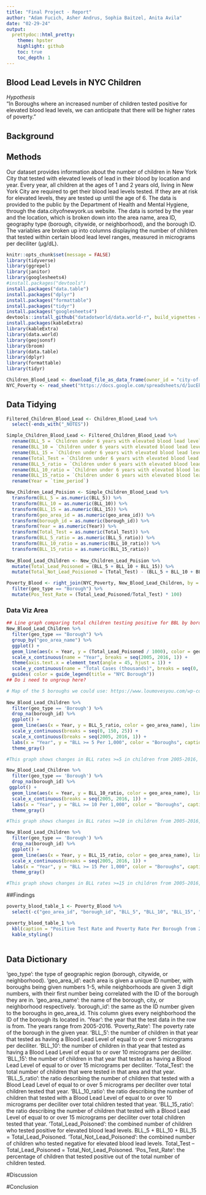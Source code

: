 ```yaml
---
title: "Final Project - Report"
author: "Adam Fucich, Asher Andrus, Sophia Baitzel, Anita Avila"
date: "02-29-24"
output:
  prettydoc::html_pretty:
    theme: hpster
    highlight: github
    toc: true
    toc_depth: 1
---
```


## Blood Lead Levels in NYC Children
*Hypothesis*\
  "In Boroughs where an increased number of children tested positive for elevated blood lead levels, we can anticipate that there will be higher rates of poverty."

## Background\

## Methods\
Our dataset provides information about the number of children in New York City that tested with elevated levels of lead in their blood by location and year. 
Every year, all children at the ages of 1 and 2 years old, living in New York City are required to get their blood lead levels tested. If they are at risk for elevated levels, they are tested up until the age of 6. The data is provided to the public by the Department of Health and Mental Hygiene, through the data.cityofnewyork.us website. The data is sorted by the year and the location, which is broken down into the area name, area ID, geography type (borough, citywide, or neighborhood), and the borough ID. The variables are broken up into columns displaying the number of children that tested within certain blood lead level ranges, measured in micrograms per deciliter (µg/dL).

```r
knitr::opts_chunk$set(message = FALSE)
library(tidyverse)
library(ggrepel)
library(janitor)
library(googlesheets4)
#install.packages("devtools")
install.packages("data.table")
install.packages("dplyr")
install.packages("formattable")
install.packages("tidyr")
install.packages("googlesheets4")
devtools::install_github("datadotworld/data.world-r", build_vignettes = TRUE)
install.packages(kableExtra)
library(kableExtra)
library(data.world)
library(geojsonsf)
library(broom)
library(data.table)
library(dplyr)
library(formattable)
library(tidyr)

Children_Blood_Lead <- download_file_as_data_frame(owner_id = "city-of-ny", dataset_id = "tnry-kwh5", file_name = "children-under-6-yrs-with-elevated-blood-lead-levels-bll-1.csv")
NYC_Poverty <- read_sheet("https://docs.google.com/spreadsheets/d/1ucEkW71LBr0kOU8hBvQ3tDtSDD6RWV1B664HenJr9Y0/edit?usp=sharing")
```

## Data Tidying 
```r
Filtered_Children_Blood_Lead <- Children_Blood_Lead %>%
  select(-ends_with("_NOTES")) 

Simple_Children_Blood_Lead <- Filtered_Children_Blood_Lead %>%
  rename(BLL_5 = `Children under 6 years with elevated blood lead levels (BLL) Number BLL >=5 µg/dL`) %>%
  rename(BLL_10 = `Children under 6 years with elevated blood lead levels (BLL) Number BLL>=10 µg/dL`) %>%
  rename(BLL_15 = `Children under 6 years with elevated blood lead levels (BLL) Number BLL>=15 µg/dL`) %>%
  rename(Total_Test = `Children under 6 years with elevated blood lead levels (BLL) Number Tested`) %>%
  rename(BLL_5_ratio = `Children under 6 years with elevated blood lead levels (BLL) Rate  BLL>=5 µg/dL per 1,000 tested`) %>%
  rename(BLL_10_ratio = `Children under 6 years with elevated blood lead levels (BLL) Rate BLL>=10 µg/dL per 1,000 tested`) %>%
  rename(BLL_15_ratio = `Children under 6 years with elevated blood lead levels (BLL) Rate BLL>=15 µg/dL per 1,000 tested`) %>%
  rename(Year = `time_period`)

New_Children_Lead_Poision <- Simple_Children_Blood_Lead %>%
  transform(BLL_5 = as.numeric(BLL_5)) %>%
  transform(BLL_10 = as.numeric(BLL_10)) %>%
  transform(BLL_15 = as.numeric(BLL_15)) %>%
  transform(geo_area_id = as.numeric(geo_area_id)) %>%
  transform(borough_id = as.numeric(borough_id)) %>%
  transform(Year = as.numeric(Year)) %>%
  transform(Total_Test = as.numeric(Total_Test)) %>%
  transform(BLL_5_ratio = as.numeric(BLL_5_ratio)) %>%
  transform(BLL_10_ratio = as.numeric(BLL_10_ratio)) %>%
  transform(BLL_15_ratio = as.numeric(BLL_15_ratio))
   
New_Blood_Lead_Children <- New_Children_Lead_Poision %>%
  mutate(Total_Lead_Poisoned = (BLL_5 + BLL_10 + BLL_15)) %>%
  mutate(Total_Not_Lead_Poisioned = (Total_Test) - (BLL_5 + BLL_10 + BLL_15))

Poverty_Blood <- right_join(NYC_Poverty, New_Blood_Lead_Children, by = c("Year", "geo_area_name")) %>%
  filter(geo_type == "Borough") %>%
  mutate(Pos_Test_Rate = (Total_Lead_Poisoned/Total_Test) * 100)

```

### Data Viz Area 

```r
## Line graph comparing total children testing positive for BBL by borough. Needs title?
New_Blood_Lead_Children %>%
  filter(geo_type == "Borough") %>%
  group_by("geo_area_name") %>%
  ggplot() +
  geom_line(aes(x = Year, y = (Total_Lead_Poisoned / 1000), color = geo_area_name), linewidth = 1.5) +
  scale_x_continuous(name = "Year", breaks = seq(2005, 2016, 1)) +
  theme(axis.text.x = element_text(angle = 45, hjust = 1)) +
  scale_y_continuous(name = "Total Cases (thousands)", breaks = seq(0, 17.5, 2.5)) + 
  guides( color = guide_legend(title = "NYC Borough"))
## Do i need to ungroup here?

# Map of the 5 boroughs we could use: https://www.loumovesyou.com/wp-content/uploads/2022/11/FiveBoroughs-01.jpg
  
New_Blood_Lead_Children %>%
  filter(geo_type == 'Borough') %>%
  drop_na(borough_id) %>%
  ggplot() +
  geom_line(aes(x = Year, y = BLL_5_ratio, color = geo_area_name), linetype = "longdash") +
  scale_y_continuous(breaks = seq(0, 150, 25)) +
  scale_x_continuous(breaks = seq(2005, 2016, 1)) +
  labs(x = "Year", y = "BLL >= 5 Per 1,000", color = "Boroughs", caption = "Rate of Kids below the age of six who had \n greater than or equal to 5 mcg/dL uelavated") +
  theme_gray()

#This graph shows changes in BLL rates >=5 in children from 2005-2016, separated by the five NYC boroughs.

New_Blood_Lead_Children %>%
  filter(geo_type == 'Borough') %>%
  drop_na(borough_id) %>%
 ggplot() +
  geom_line(aes(x = Year, y = BLL_10_ratio, color = geo_area_name), linetype = "longdash") +
  scale_x_continuous(breaks = seq(2005, 2016, 1)) +
  labs(x = "Year", y = "BLL >= 10 Per 1,000", color = "Boroughs", caption = "Rate of Kids below the age of six who had \n greater than or equal to 10 mcg/dL uelavated") +
  theme_gray()

#This graph shows changes in BLL rates >=10 in children from 2005-2016, separated by the five NYC boroughs.

New_Blood_Lead_Children %>%
  filter(geo_type == 'Borough') %>%
  drop_na(borough_id) %>%
  ggplot() +
  geom_line(aes(x = Year, y = BLL_15_ratio, color = geo_area_name), linetype = "longdash") +
  scale_x_continuous(breaks = seq(2005, 2016, 1)) +
  labs(x = "Year", y = "BLL >= 15 Per 1,000", color = "Boroughs", caption = "Rate of Kids below the age of six who had \n greater than or equal to 15 mcg/dL uelavated") +
  theme_gray()

#This graph shows changes in BLL rates >=15 in children from 2005-2016, separated by the five NYC boroughs.

```


##Findings

```r

poverty_blood_table_1 <- Poverty_Blood %>%
  select(-c("geo_area_id", "borough_id", "BLL_5", "BLL_10", "BLL_15", "geo_type", "Total_Not_Lead_Poisioned", "Total_Lead_Poisoned", "Total_Test", "BLL_5_ratio", "BLL_10_ratio", "BLL_15_ratio")) %>%

poverty_blood_table_1 %>%
  kbl(caption = "Positive Test Rate and Poverty Rate Per Borough from 2005 to 2016") %>%
  kable_styling()
  

```


## Data Dictionary 
'geo_type': <chr> the type of geographic region (borough, citywide, or neighborhood).
'geo_area_id': <num> each area is given a unique ID number, with boroughs being given numbers 1-5, while neighborhoods are given 3 digit numbers, with their first number being correlated with the ID of the borough they are in.
'geo_area_name': <chr> the name of the borough, city, or neighborhood respectively.
'borough_id': <num> the same as the ID number given to the boroughs in geo_area_id. This column gives every neighborhood the ID of the borough its located in.
'Year': <num> the year that the test data in the row is from. The years range from 2005-2016.
'Poverty_Rate': <num> The poverty rate of the borough in the given year.
'BLL_5': <num> the number of children in that year that tested as having a Blood Lead Level of equal to or over 5 micrograms per deciliter.
'BLL_10': <num> the number of children in that year that tested as having a Blood Lead Level of equal to or over 10 micrograms per deciliter.
'BLL_15': <num> the number of children in that year that tested as having a Blood Lead Level of equal to or over 15 micrograms per deciliter.
'Total_Test': <num> the total number of children that were tested in that area and that year.
'BLL_5_ratio': <num> the ratio describing the number of children that tested with a Blood Lead Level of equal to or over 5 micrograms per deciliter over total children tested that year.
'BLL_10_ratio': <num> the ratio describing the number of children that tested with a Blood Lead Level of equal to or over 10 micrograms per deciliter over total children tested that year.
'BLL_15_ratio': <num> the ratio describing the number of children that tested with a Blood Lead Level of equal to or over 15 micrograms per deciliter over total children tested that year.
'Total_Lead_Poisoned': <num> the combined number of children who tested positive for elevated blood lead levels. BLL_5 + BLL_10 + BLL_15 = Total_Lead_Poisoned.
'Total_Not_Lead_Poisoned': <num> the combined number of children who tested negative for elevated blood lead levels. Total_Test – Total_Lead_Poisoned = Total_Not_Lead_Poisoned.
'Pos_Test_Rate': <num> the percentage of children that tested positive out of the total number of children tested.

#Discussion\


#Conclusion\